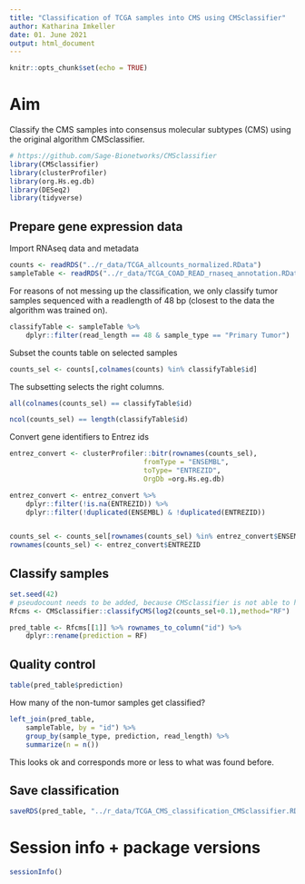 ```yaml
---
title: "Classification of TCGA samples into CMS using CMSclassifier"
author: Katharina Imkeller
date: 01. June 2021
output: html_document
---
```


```r
knitr::opts_chunk$set(echo = TRUE)
```

# Aim 

Classify the CMS samples into consensus molecular subtypes (CMS) using the original algorithm CMSclassifier.

```r
# https://github.com/Sage-Bionetworks/CMSclassifier
library(CMSclassifier)
library(clusterProfiler)
library(org.Hs.eg.db)
library(DESeq2)
library(tidyverse)
```

## Prepare gene expression data

Import RNAseq data and metadata

```r
counts <- readRDS("../r_data/TCGA_allcounts_normalized.RData")
sampleTable <- readRDS("../r_data/TCGA_COAD_READ_rnaseq_annotation.RData")
```

For reasons of not messing up the classification, we only classify tumor samples sequenced with a readlength of 48 bp (closest to the data the algorithm was trained on).

```r
classifyTable <- sampleTable %>%
    dplyr::filter(read_length == 48 & sample_type == "Primary Tumor")
```

Subset the counts table on selected samples 
```r
counts_sel <- counts[,colnames(counts) %in% classifyTable$id]
```

The subsetting selects the right columns.
```r
all(colnames(counts_sel) == classifyTable$id)
```
```r
ncol(counts_sel) == length(classifyTable$id)
```


Convert gene identifiers to Entrez ids

```r
entrez_convert <- clusterProfiler::bitr(rownames(counts_sel), 
                                 fromType = "ENSEMBL",
                                 toType= "ENTREZID", 
                                 OrgDb =org.Hs.eg.db) 

entrez_convert <- entrez_convert %>%
    dplyr::filter(!is.na(ENTREZID)) %>%
    dplyr::filter(!duplicated(ENSEMBL) & !duplicated(ENTREZID))


counts_sel <- counts_sel[rownames(counts_sel) %in% entrez_convert$ENSEMBL,]
rownames(counts_sel) <- entrez_convert$ENTREZID
```

## Classify samples

```r
set.seed(42)
# pseudocount needs to be added, because CMSclassifier is not able to handle missing values
Rfcms <- CMSclassifier::classifyCMS(log2(counts_sel+0.1),method="RF")
```

```r
pred_table <- Rfcms[[1]] %>% rownames_to_column("id") %>%
    dplyr::rename(prediction = RF)
```


## Quality control

```r
table(pred_table$prediction)
```
How many of the non-tumor samples get classified?
```r
left_join(pred_table,
    sampleTable, by = "id") %>%
    group_by(sample_type, prediction, read_length) %>%
    summarize(n = n())
```
This looks ok and corresponds more or less to what was found before.

## Save classification

```r
saveRDS(pred_table, "../r_data/TCGA_CMS_classification_CMSclassifier.RData")
```

# Session info + package versions
```r
sessionInfo()
```
